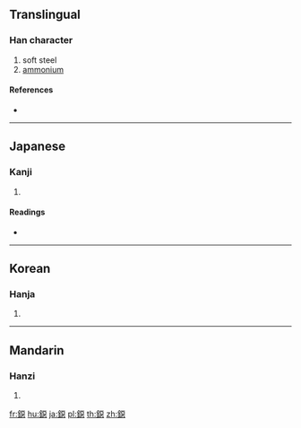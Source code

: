 {{character info/new}}
==Translingual==

===Han character===
{{Han char|rn=167|rad=金|as=12|sn=20|four=|canj=CMMP}}

# soft steel
# [[ammonium]]

====References====
* {{Han ref|kx=1323.060|dkj=40907|dj=1822.230|hdz=64254.060|uh=941A|ud=37914}}

----

==Japanese==

===Kanji===
{{ja-kanji|grade=|rs=金12}}

# {{defn|lang=ja|sort=金12}}

====Readings====
* {{ja-readings|on=[[あ]] (a)|kun=[[しころ]] (shikoro), [[びた]] (bita)|nanori=}}

----

==Korean==

===Hanja===
{{ko-hanja|hangeul=아|eumhun=|rv=a|mr=a|y=a}}

# {{defn|lang=ko|sort=金12}}

----

==Mandarin==

===Hanzi===
{{cmn-hanzi|pin=[[yà]] ([[ya4]]), [[zhēn]] ([[zhen1]])|wg=ya<sup>4</sup>, chen<sup>1</sup>}}

# {{defn|lang=cmn|sort=金12}}

[[fr:鐚]]
[[hu:鐚]]
[[ja:鐚]]
[[pl:鐚]]
[[th:鐚]]
[[zh:鐚]]